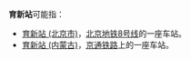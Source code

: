 '''育新站'''可能指：
*[[育新站_(北京市)|育新站 (北京市)]]，[[北京地铁|北京地铁]][[北京地铁8号线|8号线]]的一座车站。
*[[育新站_(内蒙古)|育新站 (内蒙古)]]，[[京通铁路|京通铁路]]上的一座车站。
{{disambig|cat=三字车站名消歧义}}
